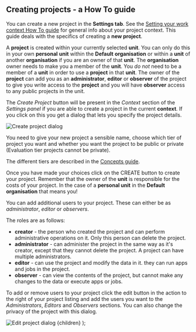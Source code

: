 


<Head>
  <title>Creating projects - a How To guide</title>
</Head>

<DocsNav />

## Creating projects - a How To guide

You can create a new project in the **Settings tab**. See the
[Setting your work context How To guide](context) for general info about your project context.
This guide deals with the specifics of creating a **new project**.

A **project** is created within your currently selected **unit**. You can only do this in your own **personal** **unit**
within the **Default** **organisation** or within a **unit** of another **organisation** if you are an owner of that
**unit**. The **organisation** owner needs to make you a member of the **unit**. You _do not_ need to be a member of
a **unit** in order to use a **project** in that **unit**. The owner of the **project** can add you as an **administrator**,
**editor** or **observer** of the project to give you write access to the **project** and you will have **observer** access
to any public projects in the unit.

The _Create Project_ button will be present in the _Context_ section of the _Settings panel_ if you are able to create a
project in the current **context**. If you click on this you get a dialog that lets you specify the project details.

<Image src={create} alt="Create project dialog" />

You need to give your new project a sensible name, choose which tier of project you want and whether you want the project
to be public or private (Evaluation tier projects cannot be private).

The different tiers are described in the [Concepts guide](../concepts).

Once you have made your choices click on the CREATE button to create your project.
Remember that the owner of the **unit** is responsible for the costs of your project. In the case of a **personal unit**
in the **Default organisation** that means you!

You can add additional users to your project. These can either be as _administrator_, _editor_ or _observers_.

The roles are as follows:

- **creator** - the person who created the project and can perform administrative operations on it.
  Only this person can delete the project.
- **administrator** - can administer the project in the same way as it's creator, except that they cannot delete the
  project. A project can have multiple administrators.
- **editor** - can use the project and modify the data in it. they can run apps and jobs in the project.
- **observer** - can view the contents of the project, but cannot make any changes to the data or execute apps or jobs.

To add or remove users to your project click the edit button in the action to the right of your
project listing and add the users you want to the _Administrators_, _Editors_ and _Observers_ sections.
You can also change the privacy of the project with this dialog.

<Image src={users} alt="Edit project dialog" />

  <Layout>
    <Container>{children}</Container>
  </Layout>
);
